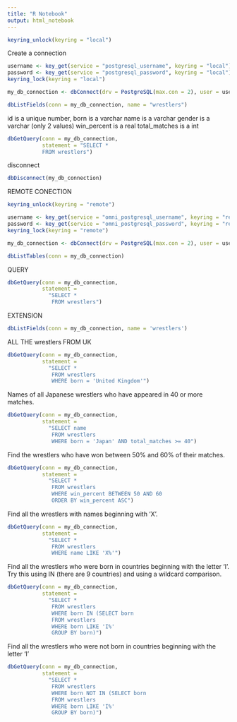 ```yaml
---
title: "R Notebook"
output: html_notebook
---
```

```r
keyring_unlock(keyring = "local")
```
Create a connection
```r
username <- key_get(service = "postgresql_username", keyring = "local")
password <- key_get(service = "postgresql_password", keyring = "local")
keyring_lock(keyring = "local")
```

```r
my_db_connection <- dbConnect(drv = PostgreSQL(max.con = 2), user = username, password = password, dbname='wrestling', host='localhost')
```
```r
dbListFields(conn = my_db_connection, name = "wrestlers")
```
id is a unique number,
born is a varchar
name is a varchar
gender is a varchar (only 2 values)
win_percent is a real
total_matches is a int
```r
dbGetQuery(conn = my_db_connection,
           statement = "SELECT * 
           FROM wrestlers")
```
disconnect
```r
dbDisconnect(my_db_connection)
```
REMOTE CONECTION
```r
keyring_unlock(keyring = "remote")
```

```r
username <- key_get(service = "omni_postgresql_username", keyring = "remote")
password <- key_get(service = "omni_postgresql_password", keyring = "remote")
keyring_lock(keyring = "remote")
```
```r
my_db_connection <- dbConnect(drv = PostgreSQL(max.con = 2), user = username, password = password, dbname='mvhbdgdk', host='34.245.37.126')
```
```r
dbListTables(conn = my_db_connection)
```
QUERY
```r
dbGetQuery(conn = my_db_connection,
           statement = 
             "SELECT *
              FROM wrestlers")
```
EXTENSION
```r
dbListFields(conn = my_db_connection, name = 'wrestlers')
```

ALL THE wrestlers FROM UK
```r
dbGetQuery(conn = my_db_connection,
           statement = 
             "SELECT *
              FROM wrestlers
              WHERE born = 'United Kingdom'")
```

Names of all Japanese wrestlers who have appeared in 40 or more matches.
```r
dbGetQuery(conn = my_db_connection,
           statement = 
             "SELECT name
              FROM wrestlers
              WHERE born = 'Japan' AND total_matches >= 40")
```
Find the wrestlers who have won between 50% and 60% of their matches.
```r
dbGetQuery(conn = my_db_connection,
           statement = 
             "SELECT *
              FROM wrestlers
              WHERE win_percent BETWEEN 50 AND 60
              ORDER BY win_percent ASC")
```

Find all the wrestlers with names beginning with ‘X’.
```r
dbGetQuery(conn = my_db_connection,
           statement = 
             "SELECT *
              FROM wrestlers
              WHERE name LIKE 'X%'")
```
Find all the wrestlers who were born in countries beginning with the letter ‘I’. Try this using IN (there are 9 countries) and using a wildcard comparison.
```r
dbGetQuery(conn = my_db_connection,
           statement = 
             "SELECT * 
              FROM wrestlers 
              WHERE born IN (SELECT born
              FROM wrestlers
              WHERE born LIKE 'I%'
              GROUP BY born)")
```
Find all the wrestlers who were not born in countries beginning with the letter ‘I’
```r
dbGetQuery(conn = my_db_connection,
           statement = 
             "SELECT * 
              FROM wrestlers 
              WHERE born NOT IN (SELECT born
              FROM wrestlers
              WHERE born LIKE 'I%'
              GROUP BY born)")
```

